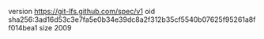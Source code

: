 version https://git-lfs.github.com/spec/v1
oid sha256:3ad16d53c3e7fa5e0b34e39dc8a2f312b35cf5540b07625f95261a8ff014bea1
size 2009
